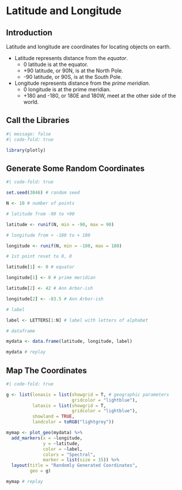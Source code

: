 # Latitude and Longitude

## Introduction

Latitude and longitude are coordinates for locating objects on earth.

* Latitude represents distance from the *equator*. 
    + 0 latitude is at the equator. 
    + +90 latitude, or 90N, is at the North Pole. 
    + -90 latitude, or 90S, is at the South Pole.
* Longitude represents distance from the *prime meridian*. 
    + 0 longitude is at the prime meridian. 
    + +180 and -180, or 180E and 180W, meet at the other side of the world.

## Call the Libraries

```r
#| message: false
#| code-fold: true

library(plotly)

```

## Generate Some Random Coordinates

```r
#| code-fold: true

set.seed(3846) # random seed

N <- 10 # number of points

# latitude from -90 to +90

latitude <- runif(N, min = -90, max = 90) 

# longitude from + -180 to + 180

longitude <- runif(N, min = -180, max = 180) 

# 1st point reset to 0, 0

latitude[1] <- 0 # equator

longitude[1] <- 0 # prime meridian

latitude[2] <- 42 # Ann Arbor-ish

longitude[2] <- -83.5 # Ann Arbor-ish

# label

label <- LETTERS[1:N] # label with letters of alphabet

# dataframe

mydata <- data.frame(latitude, longitude, label)

mydata # replay

```

## Map The Coordinates

```r
#| code-fold: true

g <- list(lonaxis = list(showgrid = T, # geographic parameters
                         gridcolor = "lightblue"), 
          lataxis = list(showgrid = T, 
                         gridcolor = "lightblue"),
          showland = TRUE,
          landcolor = toRGB("lightgrey"))

mymap <- plot_geo(mydata) %>%
  add_markers(x = ~longitude,
              y = ~latitude,
              color = ~label,
              colors = "Spectral",
              marker = list(size = 15)) %>%
  layout(title = "Randomly Generated Coordinates",
         geo = g)

mymap # replay

```

